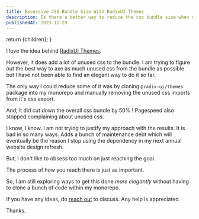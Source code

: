 ```yaml
---
title: Excessive CSS Bundle Size With RadixUI Themes
description: Is there a better way to reduce the css bundle size when using RadixUI Themes?
publishedAt: 2023-11-29
---
```




  return <MDXPageLayout metadata={metadata}>{children}</MDXPageLayout>;
}

I love the idea behind [RadixUI Themes](https://www.radix-ui.com/themes).

However, it does add a lot of unused css to the bundle.
I am trying to figure out the best way to axe as much unused css
from the bundle as possible but I have not been able to find an elegant
way to do it so far.

The only way I could reduce some of it was by cloning `@radix-ui/themes`
package into my monorepo and manually removing the unused css imports from it's
css export.

And, it did cut down the overall css bundle by 50% ! Pagespeed also stopped
complaining about unused css.

I know, I know. I am not trying to justify my approach with the results.
It is bad in so many ways. Adds a bunch of maintenance debt which will
eventually be the reason I stop using the dependency in my next annual
website design refresh.

But, I don't like to obsess too much on just reaching the goal.

<Text as="p" size="5" mt="6" mb="6">
  <Quote>The process of how you reach there is just as important.</Quote>
</Text>

So, I am still exploring ways to get this done _more elegantly_ without having
to clone a bunch of code within my monorepo.

If you have any ideas, do [reach out](/contact) to discuss. Any help is appreciated.

Thanks.
